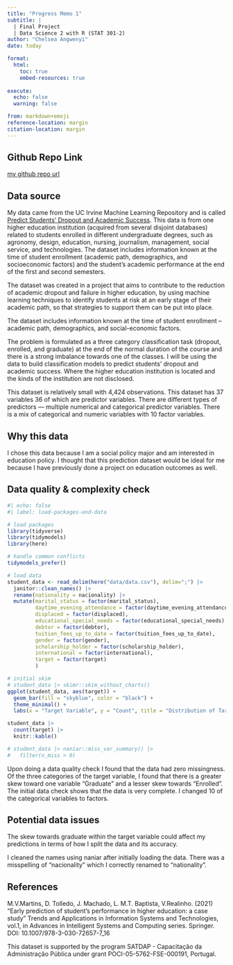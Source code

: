 ```yaml
---
title: "Progress Memo 1"
subtitle: |
  | Final Project 
  | Data Science 2 with R (STAT 301-2)
author: "Chelsea Angwenyi"
date: today

format:
  html:
    toc: true
    embed-resources: true
    
execute:
  echo: false
  warning: false

from: markdown+emoji 
reference-location: margin
citation-location: margin
---
```


::: {.callout-tip icon=false}

## Github Repo Link
[my github repo url](https://github.com/stat301-2-2024-winter/final-project-2-chelsea-a)

:::


## Data source

My data came from the UC Irvine Machine Learning Repository and is called [Predict Students' Dropout and Academic Success](https://archive.ics.uci.edu/dataset/697/predict+students+dropout+and+academic+success). This data is from one higher education institution (acquired from several disjoint databases) related to students enrolled in different undergraduate degrees, such as agronomy, design, education, nursing, journalism, management, social service, and technologies. The dataset includes information known at the time of student enrollment (academic path, demographics, and socioeconomic factors) and the student's academic performance at the end of the first and second semesters.

The dataset was created in a project that aims to contribute to the reduction of academic dropout and failure in higher education, by using machine learning techniques to identify students at risk at an early stage of their academic path, so that strategies to support them can be put into place. 

The dataset includes information known at the time of student enrollment – academic path, demographics, and social-economic factors. 

The problem is formulated as a three category classification task (dropout, enrolled, and graduate) at the end of the normal duration of the course and there is a strong imbalance towards one of the classes. I will be using the data to build classification models to predict students' dropout and academic success. Where the higher education institution is located and the kinds of the institution are not disclosed.

This dataset is relatively small with 4,424 observations. This dataset has 37 variables 36 of which are predictor variables. There are different types of predictors — multiple numerical and categorical predictor variables. There is a mix of categorical and numeric variables with 10 factor variables. 

## Why this data

I chose this data because I am a social policy major and am interested in education policy. I thought that this prediction dataset would be ideal for me because I have previously done a project on education outcomes as well. 

## Data quality & complexity check
```r
#| echo: false 
#| label: load-packages-and-data

# load packages
library(tidyverse)
library(tidymodels)
library(here)

# handle common conflicts
tidymodels_prefer()

# load data
student_data <- read_delim(here("data/data.csv"), delim=";") |> 
  janitor::clean_names() |> 
  rename(nationality = nacionality) |> 
  mutate(marital_status = factor(marital_status),
         daytime_evening_attendance = factor(daytime_evening_attendance),
         displaced = factor(displaced),
         educational_special_needs = factor(educational_special_needs),
         debtor = factor(debtor),
         tuition_fees_up_to_date = factor(tuition_fees_up_to_date),
         gender = factor(gender),
         scholarship_holder = factor(scholarship_holder),
         international = factor(international),
         target = factor(target)
         )

# initial skim
# student_data |> skimr::skim_without_charts()
ggplot(student_data, aes(target)) +
  geom_bar(fill = "skyblue", color = "black") +
  theme_minimal() +
  labs(x = "Target Variable", y = "Count", title = "Distribution of Target Variable")

student_data |> 
  count(target) |> 
  knitr::kable()

# student_data |> naniar::miss_var_summary() |> 
#   filter(n_miss > 0)
```
Upon doing a data quality check I found that the data had zero missingness. Of the three categories of the target variable, I found that there is a greater skew toward one variable "Graduate" and a lesser skew towards "Enrolled". The initial data check shows that the data is very complete. I changed 10 of the categorical variables to factors.

## Potential data issues

The skew towards graduate within the target variable could affect my predictions in terms of how I split the data and its accuracy.

I cleaned the names using naniar after initially loading the data. There was a misspelling of "nacionality" which I correctly renamed to "nationality".

## References
M.V.Martins, D. Tolledo, J. Machado, L. M.T. Baptista, V.Realinho. (2021) "Early prediction of student’s performance in higher education: a case study" Trends and Applications in Information Systems and Technologies, vol.1, in Advances in Intelligent Systems and Computing series. Springer. DOI: 10.1007/978-3-030-72657-7_16

This dataset is supported by the program SATDAP - Capacitação da Administração Pública under grant POCI-05-5762-FSE-000191, Portugal.
